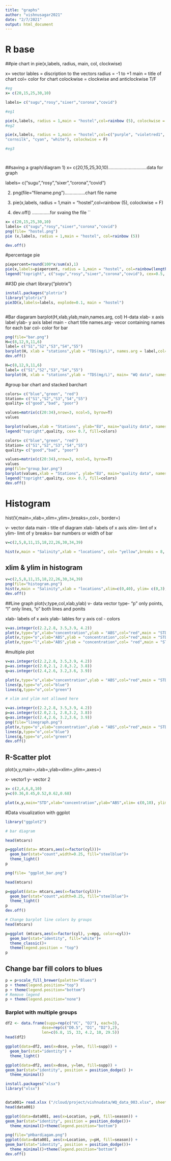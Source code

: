 ```yaml
---
title: "graphs"
author: "vishnusagar2021"
date: "2/7/2021"
output: html_document
---
```

# R base
##pie chart in 
pie(x,labels, radius, main, col, clockwise)

x= vector
lables = discription to the vectors
radius = -1 to +1
main = title of chart
col= color for chart
colockwise = clockwise and anticlockwise  T/F


```r
#eg
x= c(20,15,25,30,10)

labels= c("sugu","rosy","sixer","corona","covid")

#eg1

pie(x,labels, radius = 1,main = "hostel",col=rainbow (5), colockwise = F)
#eg2

pie(x,labels, radius = 1,main = "hostel",col=c("purple", "violetred1", "green3",
"cornsilk", "cyan", "white"), colockwise = F)

#eg3




```

##saving a graph/diagram
1) x= c(20,15,25,30,10)..............................data for graph

labels= c("sugu","rosy","sixer","corona","covid")

2) png(file="filename.png")................chart file name

3) pie(x,labels, radius = 1,main = "hostel",col=rainbow (5), colockwise = F)

4) dev.off() ..............for svaing the file
``


```r
x= c(20,15,25,30,10)
labels= c("sugu","rosy","sixer","corona","covid")
png(file= "hostel.png")
pie (x,labels, radius = 1,main = "hostel", col=rainbow (5))

dev.off()
```
#percentage pie
```r
piepercent=round(100*x/sum(x),1)
pie(x,labels=piepercent, radius = 1,main = "hostel", col=rainbow(length(x)))
legend("topright", c("sugu","rosy","sixer","corona","covid"), cex=0.5, fill=rainbow(length(x)))

```
##3D pie chart
library("plotrix")
```r
install.packages("plotrix")
library("plotrix")
pie3D(x,labels=labels, explode=0.1, main = "hostel")



```
#Bar diagaram
barplot(H,xlab,ylab,main,names.arg, col)
H-data
xlab- x axis label
ylab- y axis label
main - chart title
names.arg- vecor containing names for each bar
col- color for bar
```r
png(file="bar.png")
H=c(8,12,9,11,6)
label= c("S1","S2","S3","S4","S5")
barplot(H, xlab = "stations",ylab = "TDS(mg/L)", names.arg = label,col= "blue", border = "black")
dev.off()

```
```r
H=c(8,12,9,11,6)
label= c("S1","S2","S3","S4","S5")
barplot(H, xlab = "stations",ylab = "TDS(mg/L)", main= "WQ data", names.arg = label,col= "blue", border = "black")
```
#group bar chart and stacked barchart

```r
colors= c("blue","green", "red")
Station= c("S1","S2","S3","S4","S5")
quality= c("good","bad", "poor")

values=matrix(c(20:34),nrow=3, ncol=5, byrow=T)
values

barplot(values,xlab = "Stations", ylab="EU", main="quality data", names.arg = Station, col=colors, border= "black")
legend("topright",quality, cex= 0.7, fill=colors)
```

```r
colors= c("blue","green", "red")
Station= c("S1","S2","S3","S4","S5")
quality= c("good","bad", "poor")

values=matrix(c(20:34),nrow=3, ncol=5, byrow=T)
values
png(file="group_bar.png")
barplot(values,xlab = "Stations", ylab="EU", main="quality data", names.arg = Station, col=colors, border= "black")
legend("topright",quality, cex= 0.7, fill=colors)
dev.off()
```
# Histogram
hist(V,main=,xlab=,xlim=,ylim=,breaks=,col=, border=)

v- vector data
main - title of diagram
xlab- labels of x axis
xlim- limt of x
ylim- limt of y
breaks= bar numbers or width of bar

```r
v=c(2,5,8,11,15,18,22,26,30,34,39)

hist(v,main = "Salinity",xlab = "locations", col= "yellow",breaks = 8, border="black")
```
## xlim & ylim in histogram
```r
v=c(2,5,8,11,15,18,22,26,30,34,39)
png(file="histogram.png")
hist(v,main = "Salinity",xlab = "locations",xlim=c(0,40), ylim= c(0,3), col= "yellow",breaks = 8, border="black")
dev.off()
```
##Line graph
plot(v,type,col,xlab,ylab)
v- data vector
type- "p" only points, "l" only lines, "o" both lines and ponits

xlab- labels of x axis
ylab- lables for y axis
col - colors

```r
v=as.integer(c(2.2,2.8, 3.5,3.9, 4.2))
plot(v,type="p",xlab="concentration",ylab = "ABS",col="red",main = "STD")
plot(v,type="o",xlab="ABS",ylab = "concentration",col="red",main = "STD")
plot(v,type="l",xlab="ABS",ylab = "concentration",col= "red",main = "STD")
```
#multiple plot
```r
v=as.integer(c(2.2,2.8, 3.5,3.9, 4.2))
p=as.integer(c(2.0,2.1, 2.8,3.2, 3.8))
q=as.integer(c(2.4,2.6, 3.2,3.6, 3.9))

plot(v,type="o",xlab="concentration",ylab = "ABS",col="red",main = "STD")
lines(p,type="o",col="blue")
lines(q,type="o",col="green")

# xlim and ylim not allowed here

```
```r
v=as.integer(c(2.2,2.8, 3.5,3.9, 4.2))
p=as.integer(c(2.0,2.1, 2.8,3.2, 3.8))
q=as.integer(c(2.4,2.6, 3.2,3.6, 3.9))
png(file="linegraph.png")
plot(v,type="o",xlab="concentration",ylab = "ABS",col="red",main = "STD")
lines(p,type="o",col="blue")
lines(q,type="o",col="green")
dev.off()
```
## R-Scatter plot
plot(x,y,main=,xlab=,ylab=xlim=,ylim=,axes=)

x- vector1
y- vector 2
```r
x= c(2,4,6,8,10)
y=c(0.36,0.45,0.52,0.62,0.68)

plot(x,y,main="STD",xlab="concentration",ylab="ABS",xlim= c(0,10), ylim=c(0,0.80), col="red")
```
#Data visualization with ggplot


```r
library("ggplot2")

# bar diagram

head(mtcars)

p=ggplot(data= mtcars,aes(x=factor(cyl)))+
  geom_bar(stat="count",width=0.25, fill="steelblue")+
  theme_light()
p
```
```r
png(file= "ggplot_bar.png")

head(mtcars)

p=ggplot(data= mtcars,aes(x=factor(cyl)))+
  geom_bar(stat="count",width=0.25, fill="steelblue")+
  theme_light()
p
dev.off()
```
```r
# Change barplot line colors by groups
head(mtcars)

p=ggplot (mtcars,aes(x=factor(cyl), y=mpg, color=cyl))+
  geom_bar(stat="identity", fill="white")+
  theme_classic()+
  theme(legend.position = "top")
p
```
## Change bar fill colors to blues
```r
p = p+scale_fill_brewer(palette="Blues")
p + theme(legend.position="top")
p + theme(legend.position="bottom")
# Remove legend
p + theme(legend.position="none")
```
### Barplot with multiple groups
```r
df2 <- data.frame(supp=rep(c("VC", "OJ"), each=3),
                dose=rep(c("D0.5", "D1", "D2"),2),
                len=c(6.8, 15, 33, 4.2, 10, 29.5))
head(df2)
```
```r
ggplot(data=df2, aes(x=dose, y=len, fill=supp)) +
  geom_bar(stat="identity") +
  theme_light()
```
```r
ggplot(data=df2, aes(x=dose, y=len, fill=supp)) +
geom_bar(stat="identity", position = position_dodge() )+
  theme_minimal()

```
```r
install.packages("xlsx")
library("xlsx")
```
```r

```

```r
data001= read.xlsx ("/cloud/project/vishnudata/WQ_data_003.xlsx", sheetIndex = 1)
head(data001)


```


```r
ggplot(data=data001, aes(x=Location, y=pH, fill=season)) +
geom_bar(stat="identity", position = position_dodge())+
  theme_minimal()+theme(legend.position="bottom")

```

```r
png(file="pHbardiagam.png")
ggplot(data=data001, aes(x=Location, y=pH, fill=season)) +
geom_bar(stat="identity", position = position_dodge())+
  theme_minimal()+theme(legend.position="bottom")
dev.off()

```

